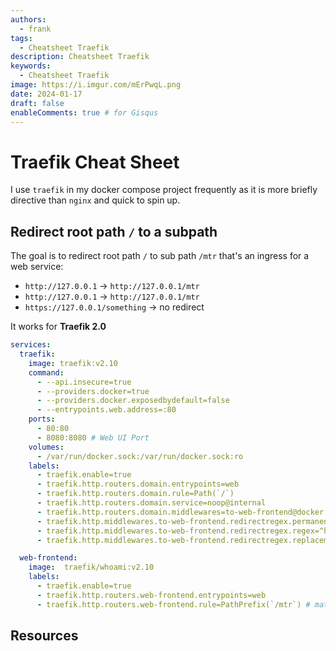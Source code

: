 ```yaml
---
authors:
  - frank
tags:
  - Cheatsheet Traefik
description: Cheatsheet Traefik
keywords:
  - Cheatsheet Traefik
image: https://i.imgur.com/mErPwqL.png
date: 2024-01-17
draft: false
enableComments: true # for Gisqus
---
```


# Traefik Cheat Sheet

I use `traefik` in my docker compose project frequently as it is more briefly directive than `nginx` and quick to spin up.

<!--truncate-->

## Redirect root path `/` to a subpath

The goal is to redirect root path `/` to sub path `/mtr` that's an ingress for a web service:

- `http://127.0.0.1` -> `http://127.0.0.1/mtr`
- `http://127.0.0.1` -> `http://127.0.0.1/mtr`
- `https://127.0.0.1/something` -> no redirect

It works for **Traefik 2.0**

```yml
services:
  traefik:
    image: traefik:v2.10
    command:
      - --api.insecure=true
      - --providers.docker=true
      - --providers.docker.exposedbydefault=false
      - --entrypoints.web.address=:80
    ports:
      - 80:80
      - 8080:8080 # Web UI Port
    volumes:
      - /var/run/docker.sock:/var/run/docker.sock:ro
    labels:
      - traefik.enable=true
      - traefik.http.routers.domain.entrypoints=web
      - traefik.http.routers.domain.rule=Path(`/`)
      - traefik.http.routers.domain.service=noop@internal
      - traefik.http.routers.domain.middlewares=to-web-frontend@docker
      - traefik.http.middlewares.to-web-frontend.redirectregex.permanent=true
      - traefik.http.middlewares.to-web-frontend.redirectregex.regex=^http://([^/]+)/?$ # http://127.0.0.1
      - traefik.http.middlewares.to-web-frontend.redirectregex.replacement=http://$${1}/mtr # http://127.0.0.1/mtr # http://127.0.0.1 -> http://127.0.0.1/mtr

  web-frontend:
    image:  traefik/whoami:v2.10
    labels:
      - traefik.enable=true
      - traefik.http.routers.web-frontend.entrypoints=web
      - traefik.http.routers.web-frontend.rule=PathPrefix(`/mtr`) # match `http://127.0.0.1/mtr` -> ingress `/mtr`
```

## Resources
